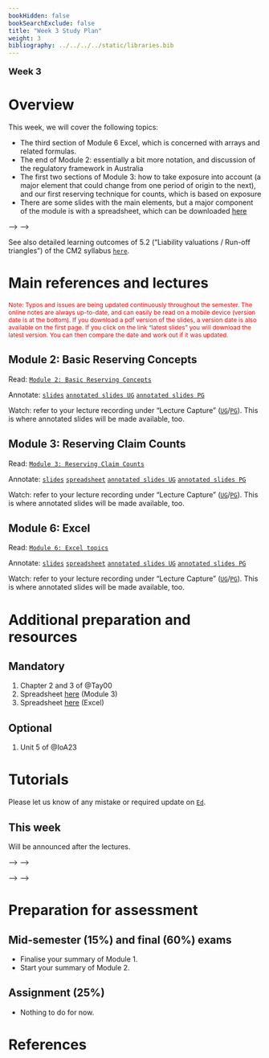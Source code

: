 ```yaml
---
bookHidden: false
bookSearchExclude: false
title: "Week 3 Study Plan"
weight: 3
bibliography: ../../../../static/libraries.bib
---
```



<p style="font-size:18px;font-weight:bold;">Week 3</p> 

# Overview 


This week, we will cover the following topics:

- The third section of Module 6 Excel, which is concerned with arrays and related formulas.
- The end of Module 2: essentially a bit more notation, and discussion of the regulatory framework in Australia
- The first two sections of Module 3: how to take exposure into account (a major element that could change from one period of origin to the next), and our first reserving technique for counts, which is based on exposure
- There are some slides with the main elements, but a major component of the module is with a spreadsheet, which can be downloaded [here](https://canvas.lms.unimelb.edu.au/courses/220261/modules/items/5987604)


<!-- Here is the end of week 2 video, which introduces week 3: -->

<!-- <!--html_preserve--> -->
<!-- <iframe height="420" width="640" allowfullscreen frameborder=0 src="https://echo360.net.au/media/5788e954-d697-4105-923f-33a8c74e5ae3/public?autoplay=false&automute=false"></iframe> -->
<!-- <!--/html_preserve--> -->

<!-- <p style="font-size:10px;color: rgb(252, 156, 249);"> If you wish to watch the embedded videos from Lecture Capture, you need to have logged in and <a href="https://canvas.lms.unimelb.edu.au/courses/150864/external_tools/701">entered Lecture Capture</a> via Canvas once for each session. This is to restrict access to students enrolled at the University of Melbourne only. </p> -->




See also detailed learning outcomes of 5.2 ("Liability valuations / Run-off triangles") of the CM2 syllabus [``here``](../../0-subject-guide/SILO).

# Main references and lectures

<p style="font-size:12px;color: rgb(255, 0, 0);">Note: Typos and issues are being updated continuously throughout the semester. The online notes are always up-to-date, and can easily be read on a mobile device (version date is at the bottom). If you download a pdf version of the slides, a version date is also available on the first page. If you click on the link "latest slides" you will download the latest version. You can then compare the date and work out if it was updated. </p>


## Module 2: Basic Reserving Concepts

Read: [``Module 2: Basic Reserving Concepts``](../../2-reserving/m2-basic-reserving-concepts/)

Annotate: [``slides``](../../../output/24-Top-M2-lec.pdf) 
[``annotated slides UG``](https://canvas.lms.unimelb.edu.au/courses/183926/modules) [``annotated slides PG``](https://canvas.lms.unimelb.edu.au/courses/181779/modules)


Watch: refer to your lecture recording under "Lecture Capture" ([``UG``](https://canvas.lms.unimelb.edu.au/courses/183926/external_tools/701)/[``PG``](https://canvas.lms.unimelb.edu.au/courses/181779/external_tools/701)). This is where annotated slides will be made available, too.


## Module 3: Reserving Claim Counts

Read: [``Module 3: Reserving Claim Counts``](../../2-reserving/m3-reserving-claim-counts/)

Annotate: [``slides``](../../../output/24-Top-M3-lec.pdf) [``spreadsheet``](https://canvas.lms.unimelb.edu.au/courses/220261/modules/items/5987604) [``annotated slides UG``](https://canvas.lms.unimelb.edu.au/courses/183926/modules) [``annotated slides PG``](https://canvas.lms.unimelb.edu.au/courses/181779/modules)

Watch: refer to your lecture recording under "Lecture Capture" ([``UG``](https://canvas.lms.unimelb.edu.au/courses/183926/external_tools/701)/[``PG``](https://canvas.lms.unimelb.edu.au/courses/181779/external_tools/701)). This is where annotated slides will be made available, too.




## Module 6: Excel

Read: [``Module 6: Excel topics``](../../3-excel/m6-excel)

Annotate: [``slides``](../../../output/24-Top-M6-lec.pdf) [``spreadsheet``](https://canvas.lms.unimelb.edu.au/courses/220261/modules/items/5986993) 
[``annotated slides UG``](https://canvas.lms.unimelb.edu.au/courses/183926/modules) [``annotated slides PG``](https://canvas.lms.unimelb.edu.au/courses/181779/modules)

Watch: refer to your lecture recording under "Lecture Capture" ([``UG``](https://canvas.lms.unimelb.edu.au/courses/183926/external_tools/701)/[``PG``](https://canvas.lms.unimelb.edu.au/courses/181779/external_tools/701)). This is where annotated slides will be made available, too.


# Additional preparation and resources 

## Mandatory

1. Chapter 2 and 3 of @Tay00
1. Spreadsheet [here](https://canvas.lms.unimelb.edu.au/courses/220261/modules/items/5987604) (Module 3)
1. Spreadsheet [here](https://canvas.lms.unimelb.edu.au/courses/220261/modules/items/5986993) (Excel)

## Optional

1. Unit 5 of @IoA23



# Tutorials

Please let us know of any mistake or required update on [``Ed``](https://canvas.lms.unimelb.edu.au/courses/220261/external_tools/5837?display=borderless).

<!-- ## Pre-Tutorial work -->

<!-- Please study those questions **before** the tutorial. -->

<!-- Pre-Tutorial exercises are available in the [``Pre-Tutorial book``](https://canvas.lms.unimelb.edu.au/courses/173733/modules/items/4464391), which already includes solutions. It is recommended to attempt the questions *before* looking at the solutions -->

<!-- ## Tutorial materials -->

<!-- Some questions have been especially selected for the tutorials. Students should review The [``Tutorial book``]() includes all questions for the whole semester already, but solutions will only be added sequentially at the end of each week, as we work our way through the set. -->

<!-- Note that solutions will be gradually added to that same document. Hence it is not recommended to print it, as it will regularly change (typos will also dynamically be corrected). -->


## This week

Will be announced after the lectures.

<!-- A recording will be made available at the end of the week. -->

<!-- Here is the recording available for Week 3 from William: -->

<!-- <!--html_preserve--> -->
<!-- <iframe height="420" width="640" allowfullscreen frameborder=0 src="https://echo360.net.au/media/71c0b08b-80da-4777-b6d7-b8e2af0b4c26/public?autoplay=false&automute=false"></iframe> -->
<!-- <!--/html_preserve--> -->

<!-- Here is the recording available for Week 3 from Eric: -->

<!-- <!--html_preserve--> -->
<!-- <iframe height="420" width="640" allowfullscreen frameborder=0 src="https://echo360.net.au/media/6f1c6fc6-a83f-4700-9285-14b09a8d8918/public?autoplay=false&automute=false"></iframe> -->
<!-- <!--/html_preserve--> -->

<!-- <p style="font-size:10px;color: rgb(252, 156, 249);"> If you wish to watch the embedded videos from Lecture Capture, you need to have logged in and <a href="https://canvas.lms.unimelb.edu.au/courses/145406/external_tools/701">entered Lecture Capture</a> via Canvas once for each session. This is to restrict access to students enrolled at the University of Melbourne only. </p> -->


<!-- ## Next week (week 4) -->

<!-- Next week, we will discuss Module 4. -->




# Preparation for assessment


## Mid-semester (15%) and final (60%) exams

<!-- install.packages("devtools") -->
<!-- devtools::install_github("hadley/emo") -->

- Finalise your summary of Module 1. 
- Start your summary of Module 2.

## Assignment (25%)

- Nothing to do for now.


# References